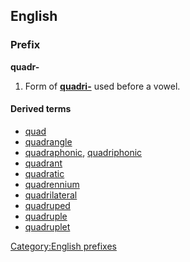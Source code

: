 ==English==
===Prefix===
'''quadr-'''

#Form of '''[[quadri-]]''' used before a vowel.

====Derived terms====
*[[quad]]
*[[quadrangle]]
*[[quadraphonic]], [[quadriphonic]]
*[[quadrant]]
*[[quadratic]]
*[[quadrennium]]
*[[quadrilateral]]
*[[quadruped]]
*[[quadruple]]
*[[quadruplet]]

[[Category:English prefixes]]